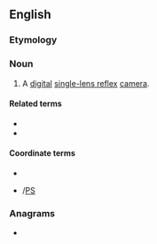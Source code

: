 ==English==

===Etymology===
{{initialism of|lang=en|digital single-lens reflex}}

===Noun===
{{en-noun}}

# {{lb|en|photography}} A [[digital]] [[single-lens reflex]] [[camera]].

====Related terms====
* {{l|en|SLR}}
* {{l|en|ZLR}}

====Coordinate terms====
* {{l|en|RF}}
* {{l|en|P&S}}/[[PS]]

===Anagrams===
* {{anagrams|en|LDRs}}
